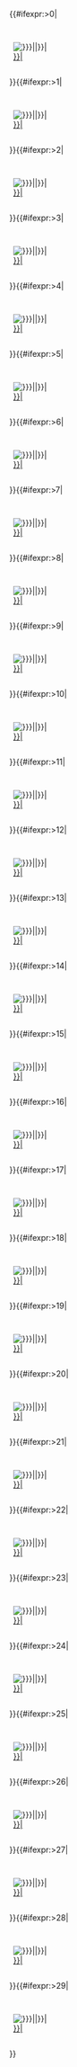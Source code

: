 <ul style="margin:0;display:-webkit-box;display:-webkit-flex;display:-ms-flexbox;display:flex;-webkit-flex-wrap:wrap;-ms-flex-wrap:wrap;flex-wrap:wrap;-webkit-justify-content:space-around;-ms-flex-pack:distribute;justify-content:space-around;-webkit-box-align:center;-webkit-align-items:center;-ms-flex-align:center;align-items:center;text-align:center;font-weight:bold;list-style:none none">
{{#ifexpr:{{{portalcount|0}}}>0|
    <li style="box-sizing:border-box;margin:0;padding:1em .5em 0;display:inline-block;min-width:9em;width:{{#expr:100/{{{per row|{{{portalcount|1}}}}}}}}%;vertical-align:middle"><!--
     -->[[File:{{#if:{{{1|}}}|{{{1}}}|{{portal image|{{{2}}}}}}}|{{{size|60x60px}}}]]<br />[[Portal:{{trim|{{{2}}}}}|{{{2}}}]]
    </li>
}}{{#ifexpr:{{{portalcount|0}}}>1|
    <li style="box-sizing:border-box;margin:0;padding:1em .5em 0;display:inline-block;min-width:9em;width:{{#expr:100/{{{per row|{{{portalcount|1}}}}}}}}%;vertical-align:middle"><!--
     -->[[File:{{#if:{{{3|}}}|{{{3}}}|{{portal image|{{{4}}}}}}}|{{{size|60x60px}}}]]<br />[[Portal:{{trim|{{{4}}}}}|{{{4}}}]]
    </li>
}}{{#ifexpr:{{{portalcount|0}}}>2|
    <li style="box-sizing:border-box;margin:0;padding:1em .5em 0;display:inline-block;min-width:9em;width:{{#expr:100/{{{per row|{{{portalcount|1}}}}}}}}%;vertical-align:middle"><!--
     -->[[File:{{#if:{{{5|}}}|{{{5}}}|{{portal image|{{{6}}}}}}}|{{{size|60x60px}}}]]<br />[[Portal:{{trim|{{{6}}}}}|{{{6}}}]]
    </li>
}}{{#ifexpr:{{{portalcount|0}}}>3|
    <li style="box-sizing:border-box;margin:0;padding:1em .5em 0;display:inline-block;min-width:9em;width:{{#expr:100/{{{per row|{{{portalcount|1}}}}}}}}%;vertical-align:middle"><!--
     -->[[File:{{#if:{{{7|}}}|{{{7}}}|{{portal image|{{{8}}}}}}}|{{{size|60x60px}}}]]<br />[[Portal:{{trim|{{{8}}}}}|{{{8}}}]]
    </li>
}}{{#ifexpr:{{{portalcount|0}}}>4|
    <li style="box-sizing:border-box;margin:0;padding:1em .5em 0;display:inline-block;min-width:9em;width:{{#expr:100/{{{per row|{{{portalcount|1}}}}}}}}%;vertical-align:middle"><!--
     -->[[File:{{#if:{{{9|}}}|{{{9}}}|{{portal image|{{{10}}}}}}}|{{{size|60x60px}}}]]<br />[[Portal:{{trim|{{{10}}}}}|{{{10}}}]]
    </li>
}}{{#ifexpr:{{{portalcount|0}}}>5|
    <li style="box-sizing:border-box;margin:0;padding:1em .5em 0;display:inline-block;min-width:9em;width:{{#expr:100/{{{per row|{{{portalcount|1}}}}}}}}%;vertical-align:middle"><!--
     -->[[File:{{#if:{{{11|}}}|{{{11}}}|{{portal image|{{{12}}}}}}}|{{{size|60x60px}}}]]<br />[[Portal:{{trim|{{{12}}}}}|{{{12}}}]]
    </li>
}}{{#ifexpr:{{{portalcount|0}}}>6|
    <li style="box-sizing:border-box;margin:0;padding:1em .5em 0;display:inline-block;min-width:9em;width:{{#expr:100/{{{per row|{{{portalcount|1}}}}}}}}%;vertical-align:middle"><!--
     -->[[File:{{#if:{{{13|}}}|{{{13}}}|{{portal image|{{{14}}}}}}}|{{{size|60x60px}}}]]<br />[[Portal:{{trim|{{{14}}}}}|{{{14}}}]]
    </li>
}}{{#ifexpr:{{{portalcount|0}}}>7|
    <li style="box-sizing:border-box;margin:0;padding:1em .5em 0;display:inline-block;min-width:9em;width:{{#expr:100/{{{per row|{{{portalcount|1}}}}}}}}%;vertical-align:middle"><!--
     -->[[File:{{#if:{{{15|}}}|{{{15}}}|{{portal image|{{{16}}}}}}}|{{{size|60x60px}}}]]<br />[[Portal:{{trim|{{{16}}}}}|{{{16}}}]]
    </li>
}}{{#ifexpr:{{{portalcount|0}}}>8|
    <li style="box-sizing:border-box;margin:0;padding:1em .5em 0;display:inline-block;min-width:9em;width:{{#expr:100/{{{per row|{{{portalcount|1}}}}}}}}%;vertical-align:middle"><!--
     -->[[File:{{#if:{{{17|}}}|{{{17}}}|{{portal image|{{{18}}}}}}}|{{{size|60x60px}}}]]<br />[[Portal:{{trim|{{{18}}}}}|{{{18}}}]]
    </li>
}}{{#ifexpr:{{{portalcount|0}}}>9|
    <li style="box-sizing:border-box;margin:0;padding:1em .5em 0;display:inline-block;min-width:9em;width:{{#expr:100/{{{per row|{{{portalcount|1}}}}}}}}%;vertical-align:middle"><!--
     -->[[File:{{#if:{{{19|}}}|{{{19}}}|{{portal image|{{{20}}}}}}}|{{{size|60x60px}}}]]<br />[[Portal:{{trim|{{{20}}}}}|{{{20}}}]]
    </li>
}}{{#ifexpr:{{{portalcount|0}}}>10|
    <li style="box-sizing:border-box;margin:0;padding:1em .5em 0;display:inline-block;min-width:9em;width:{{#expr:100/{{{per row|{{{portalcount|1}}}}}}}}%;vertical-align:middle"><!--
     -->[[File:{{#if:{{{21|}}}|{{{21}}}|{{portal image|{{{22}}}}}}}|{{{size|60x60px}}}]]<br />[[Portal:{{trim|{{{22}}}}}|{{{22}}}]]
    </li>
}}{{#ifexpr:{{{portalcount|0}}}>11|
    <li style="box-sizing:border-box;margin:0;padding:1em .5em 0;display:inline-block;min-width:9em;width:{{#expr:100/{{{per row|{{{portalcount|1}}}}}}}}%;vertical-align:middle"><!--
     -->[[File:{{#if:{{{23|}}}|{{{23}}}|{{portal image|{{{24}}}}}}}|{{{size|60x60px}}}]]<br />[[Portal:{{trim|{{{24}}}}}|{{{24}}}]]
    </li>
}}{{#ifexpr:{{{portalcount|0}}}>12|
    <li style="box-sizing:border-box;margin:0;padding:1em .5em 0;display:inline-block;min-width:9em;width:{{#expr:100/{{{per row|{{{portalcount|1}}}}}}}}%;vertical-align:middle"><!--
     -->[[File:{{#if:{{{25|}}}|{{{25}}}|{{portal image|{{{26}}}}}}}|{{{size|60x60px}}}]]<br />[[Portal:{{trim|{{{26}}}}}|{{{26}}}]]
    </li>
}}{{#ifexpr:{{{portalcount|0}}}>13|
    <li style="box-sizing:border-box;margin:0;padding:1em .5em 0;display:inline-block;min-width:9em;width:{{#expr:100/{{{per row|{{{portalcount|1}}}}}}}}%;vertical-align:middle"><!--
     -->[[File:{{#if:{{{27|}}}|{{{27}}}|{{portal image|{{{28}}}}}}}|{{{size|60x60px}}}]]<br />[[Portal:{{trim|{{{28}}}}}|{{{28}}}]]
    </li>
}}{{#ifexpr:{{{portalcount|0}}}>14|
    <li style="box-sizing:border-box;margin:0;padding:1em .5em 0;display:inline-block;min-width:9em;width:{{#expr:100/{{{per row|{{{portalcount|1}}}}}}}}%;vertical-align:middle"><!--
     -->[[File:{{#if:{{{29|}}}|{{{29}}}|{{portal image|{{{30}}}}}}}|{{{size|60x60px}}}]]<br />[[Portal:{{trim|{{{30}}}}}|{{{30}}}]]
    </li>
}}{{#ifexpr:{{{portalcount|0}}}>15|
    <li style="box-sizing:border-box;margin:0;padding:1em .5em 0;display:inline-block;min-width:9em;width:{{#expr:100/{{{per row|{{{portalcount|1}}}}}}}}%;vertical-align:middle"><!--
     -->[[File:{{#if:{{{31|}}}|{{{31}}}|{{portal image|{{{32}}}}}}}|{{{size|60x60px}}}]]<br />[[Portal:{{trim|{{{32}}}}}|{{{32}}}]]
    </li>
}}{{#ifexpr:{{{portalcount|0}}}>16|
    <li style="box-sizing:border-box;margin:0;padding:1em .5em 0;display:inline-block;min-width:9em;width:{{#expr:100/{{{per row|{{{portalcount|1}}}}}}}}%;vertical-align:middle"><!--
     -->[[File:{{#if:{{{33|}}}|{{{33}}}|{{portal image|{{{34}}}}}}}|{{{size|60x60px}}}]]<br />[[Portal:{{trim|{{{34}}}}}|{{{34}}}]]
    </li>
}}{{#ifexpr:{{{portalcount|0}}}>17|
    <li style="box-sizing:border-box;margin:0;padding:1em .5em 0;display:inline-block;min-width:9em;width:{{#expr:100/{{{per row|{{{portalcount|1}}}}}}}}%;vertical-align:middle"><!--
     -->[[File:{{#if:{{{35|}}}|{{{35}}}|{{portal image|{{{36}}}}}}}|{{{size|60x60px}}}]]<br />[[Portal:{{trim|{{{36}}}}}|{{{36}}}]]
    </li>
}}{{#ifexpr:{{{portalcount|0}}}>18|
    <li style="box-sizing:border-box;margin:0;padding:1em .5em 0;display:inline-block;min-width:9em;width:{{#expr:100/{{{per row|{{{portalcount|1}}}}}}}}%;vertical-align:middle"><!--
     -->[[File:{{#if:{{{37|}}}|{{{37}}}|{{portal image|{{{38}}}}}}}|{{{size|60x60px}}}]]<br />[[Portal:{{trim|{{{38}}}}}|{{{38}}}]]
    </li>
}}{{#ifexpr:{{{portalcount|0}}}>19|
    <li style="box-sizing:border-box;margin:0;padding:1em .5em 0;display:inline-block;min-width:9em;width:{{#expr:100/{{{per row|{{{portalcount|1}}}}}}}}%;vertical-align:middle"><!--
     -->[[File:{{#if:{{{39|}}}|{{{39}}}|{{portal image|{{{40}}}}}}}|{{{size|60x60px}}}]]<br />[[Portal:{{trim|{{{40}}}}}|{{{40}}}]]
    </li>
}}{{#ifexpr:{{{portalcount|0}}}>20|
    <li style="box-sizing:border-box;margin:0;padding:1em .5em 0;display:inline-block;min-width:9em;width:{{#expr:100/{{{per row|{{{portalcount|1}}}}}}}}%;vertical-align:middle"><!--
     -->[[File:{{#if:{{{41|}}}|{{{41}}}|{{portal image|{{{42}}}}}}}|{{{size|60x60px}}}]]<br />[[Portal:{{trim|{{{42}}}}}|{{{42}}}]]
    </li>
}}{{#ifexpr:{{{portalcount|0}}}>21|
    <li style="box-sizing:border-box;margin:0;padding:1em .5em 0;display:inline-block;min-width:9em;width:{{#expr:100/{{{per row|{{{portalcount|1}}}}}}}}%;vertical-align:middle"><!--
     -->[[File:{{#if:{{{43|}}}|{{{43}}}|{{portal image|{{{44}}}}}}}|{{{size|60x60px}}}]]<br />[[Portal:{{trim|{{{44}}}}}|{{{44}}}]]
    </li>
}}{{#ifexpr:{{{portalcount|0}}}>22|
    <li style="box-sizing:border-box;margin:0;padding:1em .5em 0;display:inline-block;min-width:9em;width:{{#expr:100/{{{per row|{{{portalcount|1}}}}}}}}%;vertical-align:middle"><!--
     -->[[File:{{#if:{{{45|}}}|{{{45}}}|{{portal image|{{{46}}}}}}}|{{{size|60x60px}}}]]<br />[[Portal:{{trim|{{{46}}}}}|{{{46}}}]]
    </li>
}}{{#ifexpr:{{{portalcount|0}}}>23|
    <li style="box-sizing:border-box;margin:0;padding:1em .5em 0;display:inline-block;min-width:9em;width:{{#expr:100/{{{per row|{{{portalcount|1}}}}}}}}%;vertical-align:middle"><!--
     -->[[File:{{#if:{{{47|}}}|{{{47}}}|{{portal image|{{{48}}}}}}}|{{{size|60x60px}}}]]<br />[[Portal:{{trim|{{{48}}}}}|{{{48}}}]]
    </li>
}}{{#ifexpr:{{{portalcount|0}}}>24|
    <li style="box-sizing:border-box;margin:0;padding:1em .5em 0;display:inline-block;min-width:9em;width:{{#expr:100/{{{per row|{{{portalcount|1}}}}}}}}%;vertical-align:middle"><!--
     -->[[File:{{#if:{{{49|}}}|{{{49}}}|{{portal image|{{{50}}}}}}}|{{{size|60x60px}}}]]<br />[[Portal:{{trim|{{{50}}}}}|{{{50}}}]]
    </li>
}}{{#ifexpr:{{{portalcount|0}}}>25|
    <li style="box-sizing:border-box;margin:0;padding:1em .5em 0;display:inline-block;min-width:9em;width:{{#expr:100/{{{per row|{{{portalcount|1}}}}}}}}%;vertical-align:middle"><!--
     -->[[File:{{#if:{{{51|}}}|{{{51}}}|{{portal image|{{{52}}}}}}}|{{{size|60x60px}}}]]<br />[[Portal:{{trim|{{{52}}}}}|{{{52}}}]]
    </li>
}}{{#ifexpr:{{{portalcount|0}}}>26|
    <li style="box-sizing:border-box;margin:0;padding:1em .5em 0;display:inline-block;min-width:9em;width:{{#expr:100/{{{per row|{{{portalcount|1}}}}}}}}%;vertical-align:middle"><!--
     -->[[File:{{#if:{{{53|}}}|{{{53}}}|{{portal image|{{{54}}}}}}}|{{{size|60x60px}}}]]<br />[[Portal:{{trim|{{{54}}}}}|{{{54}}}]]
    </li>
}}{{#ifexpr:{{{portalcount|0}}}>27|
    <li style="box-sizing:border-box;margin:0;padding:1em .5em 0;display:inline-block;min-width:9em;width:{{#expr:100/{{{per row|{{{portalcount|1}}}}}}}}%;vertical-align:middle"><!--
     -->[[File:{{#if:{{{55|}}}|{{{55}}}|{{portal image|{{{56}}}}}}}|{{{size|60x60px}}}]]<br />[[Portal:{{trim|{{{56}}}}}|{{{56}}}]]
    </li>
}}{{#ifexpr:{{{portalcount|0}}}>28|
    <li style="box-sizing:border-box;margin:0;padding:1em .5em 0;display:inline-block;min-width:9em;width:{{#expr:100/{{{per row|{{{portalcount|1}}}}}}}}%;vertical-align:middle"><!--
     -->[[File:{{#if:{{{57|}}}|{{{57}}}|{{portal image|{{{58}}}}}}}|{{{size|60x60px}}}]]<br />[[Portal:{{trim|{{{58}}}}}|{{{58}}}]]
    </li>
}}{{#ifexpr:{{{portalcount|0}}}>29|
    <li style="box-sizing:border-box;margin:0;padding:1em .5em 0;display:inline-block;min-width:9em;width:{{#expr:100/{{{per row|{{{portalcount|1}}}}}}}}%;vertical-align:middle"><!--
     -->[[File:{{#if:{{{59|}}}|{{{59}}}|{{portal image|{{{60}}}}}}}|{{{size|60x60px}}}]]<br />[[Portal:{{trim|{{{60}}}}}|{{{60}}}]]
    </li>
}}</ul><noinclude>
{{documentation}}
</noinclude>